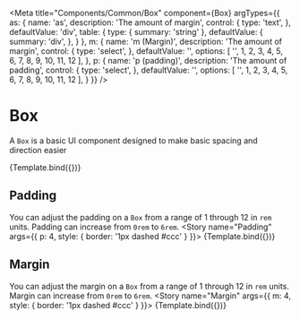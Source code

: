 
<Meta
  title="Components/Common/Box"
  component={Box}
  argTypes={{
    as: {
      name: 'as',
      description: 'The amount of margin',
      control: {
        type: 'text',
      },
      defaultValue: 'div',
      table: {
        type: { summary: 'string' },
        defaultValue: {
          summary: 'div',
        },
      }
    },
    m: {
      name: 'm (Margin)',
      description: 'The amount of margin',
      control: {
        type: 'select',
      },
      defaultValue: '',
      options: [ '', 1, 2, 3, 4, 5, 6, 7, 8, 9, 10, 11, 12 ],
    },
    p: {
      name: 'p (padding)',
      description: 'The amount of padding',
      control: {
        type: 'select',
      },
      defaultValue: '',
      options: [ '', 1, 2, 3, 4, 5, 6, 7, 8, 9, 10, 11, 12 ],
    }
  }}
/>


# Box

A `Box` is a basic UI component designed to make basic spacing and direction easier

<Preview>
  <Story name="Basic">
    {Template.bind({})}
  </Story>
</Preview>

<ArgsTable story="Basic" />

## Padding

You can adjust the padding on a `Box` from a range of 1 through 12 in `rem` units.
Padding can increase from `0rem` to `6rem`.
<Canvas>
  <Story name="Padding" args={{ p: 4, style: { border: '1px dashed #ccc' } }}>
    {Template.bind({})}
  </Story>
</Canvas>

## Margin

You can adjust the margin on a `Box` from a range of 1 through 12 in `rem` units.
Margin can increase from `0rem` to `6rem`.
<Canvas>
  <Story name="Margin" args={{ m: 4, style: { border: '1px dashed #ccc' } }}>
    {Template.bind({})}
  </Story>
</Canvas>
